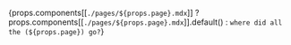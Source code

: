 {props.components[[`./pages/${props.page}.mdx`]] ? props.components[[`./pages/${props.page}.mdx`]].default() : `where did all the (${props.page}) go?`}
